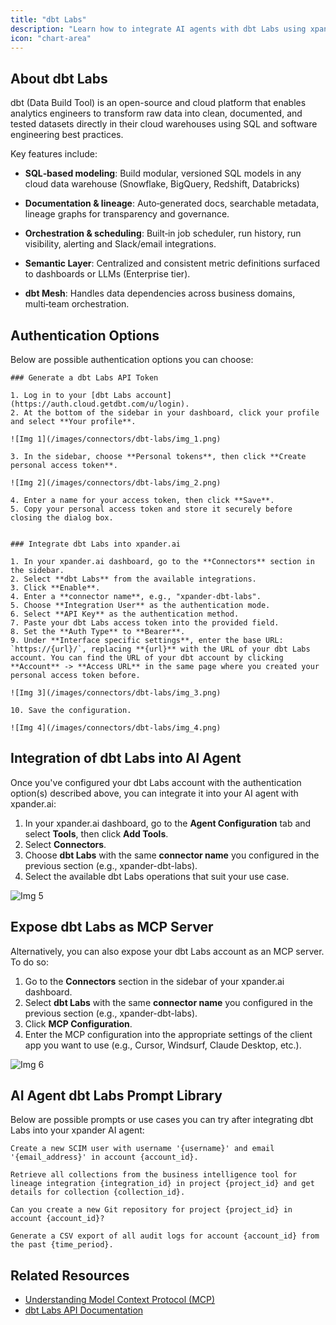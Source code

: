 ```yaml
---
title: "dbt Labs"
description: "Learn how to integrate AI agents with dbt Labs using xpander.ai. Create intelligent workflows that automate data transformation, generate insights, and enhance analytics efficiency seamlessly within your data pipeline."
icon: "chart-area"
---
```


## About dbt Labs

dbt (Data Build Tool) is an open-source and cloud platform that enables analytics engineers to transform raw data into clean, documented, and tested datasets directly in their cloud warehouses using SQL and software engineering best practices. 

Key features include:

- **SQL‑based modeling**: Build modular, versioned SQL models in any cloud data warehouse (Snowflake, BigQuery, Redshift, Databricks)

- **Documentation & lineage**: Auto‑generated docs, searchable metadata, lineage graphs for transparency and governance.

- **Orchestration & scheduling**: Built‑in job scheduler, run history, run visibility, alerting and Slack/email integrations.

- **Semantic Layer**: Centralized and consistent metric definitions surfaced to dashboards or LLMs (Enterprise tier).

- **dbt Mesh**: Handles data dependencies across business domains, multi‑team orchestration.


## Authentication Options

Below are possible authentication options you can choose:

<Tabs>

  <Tab title="API Access">

    ### Generate a dbt Labs API Token

    1. Log in to your [dbt Labs account](https://auth.cloud.getdbt.com/u/login).  
    2. At the bottom of the sidebar in your dashboard, click your profile and select **Your profile**.  

    ![Img 1](/images/connectors/dbt-labs/img_1.png)

    3. In the sidebar, choose **Personal tokens**, then click **Create personal access token**.  

    ![Img 2](/images/connectors/dbt-labs/img_2.png)

    4. Enter a name for your access token, then click **Save**.  
    5. Copy your personal access token and store it securely before closing the dialog box. 


    ### Integrate dbt Labs into xpander.ai

    1. In your xpander.ai dashboard, go to the **Connectors** section in the sidebar.  
    2. Select **dbt Labs** from the available integrations.  
    3. Click **Enable**.  
    4. Enter a **connector name**, e.g., "xpander-dbt-labs".  
    5. Choose **Integration User** as the authentication mode.
    6. Select **API Key** as the authentication method.    
    7. Paste your dbt Labs access token into the provided field.  
    8. Set the **Auth Type** to **Bearer**.  
    9. Under **Interface specific settings**, enter the base URL: `https://{url}/`, replacing **{url}** with the URL of your dbt Labs account. You can find the URL of your dbt account by clicking **Account** -> **Access URL** in the same page where you created your personal access token before.  

    ![Img 3](/images/connectors/dbt-labs/img_3.png)

    10. Save the configuration.

    ![Img 4](/images/connectors/dbt-labs/img_4.png)

  </Tab>
</Tabs>

## Integration of dbt Labs into AI Agent

Once you've configured your dbt Labs account with the authentication option(s) described above, you can integrate it into your AI agent with xpander.ai:

1. In your xpander.ai dashboard, go to the **Agent Configuration** tab and select **Tools**, then click **Add Tools**. 
2. Select **Connectors**.  
3. Choose **dbt Labs** with the same **connector name** you configured in the previous section (e.g., xpander-dbt-labs).  
4. Select the available dbt Labs operations that suit your use case.  

![Img 5](/images/connectors/dbt-labs/img_5.png)

## Expose dbt Labs as MCP Server

Alternatively, you can also expose your dbt Labs account as an MCP server. To do so:

1. Go to the **Connectors** section in the sidebar of your xpander.ai dashboard.  
2. Select **dbt Labs** with the same **connector name** you configured in the previous section (e.g., xpander-dbt-labs).  
3. Click **MCP Configuration**.  
4. Enter the MCP configuration into the appropriate settings of the client app you want to use (e.g., Cursor, Windsurf, Claude Desktop, etc.).

![Img 6](/images/connectors/dbt-labs/img_6.png)

## AI Agent dbt Labs Prompt Library

Below are possible prompts or use cases you can try after integrating dbt Labs into your xpander AI agent:

```
Create a new SCIM user with username '{username}' and email '{email_address}' in account {account_id}.
```

````
Retrieve all collections from the business intelligence tool for lineage integration {integration_id} in project {project_id} and get details for collection {collection_id}.
````

```
Can you create a new Git repository for project {project_id} in account {account_id}?
```

```
Generate a CSV export of all audit logs for account {account_id} from the past {time_period}.
```

## Related Resources

- [Understanding Model Context Protocol (MCP)](/docs/05-human-interfaces/04-mcp)
- [dbt Labs API Documentation](https://docs.getdbt.com/dbt-cloud/api-v2#/)
